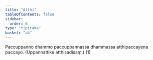 ```yaml
---
title: "Atthi"
tableOfContents: false
sidebar:
  order: 6
type: "tipitaka"
basket: "ab"
---
```



<DynamicBreadcrumb />

<Division number="15">

<Paragraph number="2649">
Paccuppanno dhammo paccuppannassa dhammassa atthipaccayena paccayo. (Uppannattike atthisadisaṃ.) (1)
</Paragraph>
</Division>